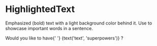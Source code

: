
<Meta title="Core|Atoms/HighlightedText" component={HighlightedText} />

# HighlightedText

<StoryStatus status="ready" />

Emphasized (bold) text with a light background color behind it. Use to
showcase important words in a sentence.

<Preview>
  <Story name="HighlightedText">
    <Text fontSize="md">
      Would you like to have{' '}
      <HighlightedText
        color={select('color', [
          'red',
          'orange',
          'yellow',
          'green',
          'blue',
          'purple',
          'pink',
          'beige',
          'gray',
        ])}
      >
        {text('text', 'superpowers')}
      </HighlightedText>
      ?
    </Text>
  </Story>
</Preview>

<Props of={HighlightedText} />
